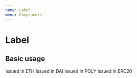```yaml
---
name: Label
menu: Components
---
```





# Label

<PropsTable of={LabelDocz} />

## Basic usage

<Playground>
  <Label color={theme.tokens[types.Tokens.Ether].color}>Issued in ETH</Label>
  <Label
    color={theme.tokens[types.Tokens.Dai].color}
    bg={theme.tokens[types.Tokens.Dai].backgroundColor}
  >
    Issued in DAI
  </Label>
  <Label color={theme.tokens[types.Tokens.Poly].color}>Issued in POLY</Label>
  <Label color={theme.tokens[types.Tokens.Erc20].color}>Issued in ERC20</Label>
</Playground>

